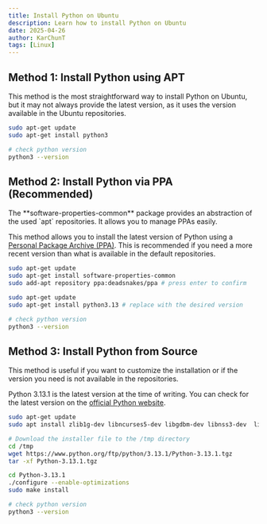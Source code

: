 ```yaml
---
title: Install Python on Ubuntu
description: Learn how to install Python on Ubuntu
date: 2025-04-26
author: KarChunT
tags: [Linux]
---
```


## Method 1: Install Python using APT

This method is the most straightforward way to install Python on Ubuntu, but it may not always provide the latest version, as it uses the version available in the Ubuntu repositories.

```bash
sudo apt-get update
sudo apt-get install python3

# check python version
python3 --version
```

## Method 2: Install Python via PPA (Recommended)

<Callout title="What is software-properties-common?">
  The **software-properties-common** package provides an abstraction of the used `apt` repositories. It allows you to manage PPAs easily.
</Callout>

This method allows you to install the latest version of Python using a [Personal Package Archive (PPA)](https://launchpad.net/ubuntu/+ppas). This is recommended if you need a more recent version than what is available in the default repositories.

```bash
sudo apt-get update
sudo apt-get install software-properties-common
sudo add-apt repository ppa:deadsnakes/ppa # press enter to confirm

sudo apt-get update
sudo apt-get install python3.13 # replace with the desired version

# check python version
python3 --version
```

## Method 3: Install Python from Source

This method is useful if you want to customize the installation or if the version you need is not available in the repositories.

Python 3.13.1 is the latest version at the time of writing. You can check for the latest version on the [official Python website](https://www.python.org/downloads/source/).

```bash
sudo apt-get update
sudo apt install zlib1g-dev libncurses5-dev libgdbm-dev libnss3-dev  libreadline-dev libffi-dev wget

# Download the installer file to the /tmp directory
cd /tmp
wget https://www.python.org/ftp/python/3.13.1/Python-3.13.1.tgz
tar -xf Python-3.13.1.tgz

cd Python-3.13.1
./configure --enable-optimizations
sudo make install

# check python version
python3 --version
```
<Comments />
